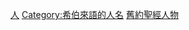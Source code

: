 {{Commonscat|Old Testament figures}}
{{Portal box|人物}}
{{See also|Category:以希伯来圣经人物命名的分类}}

[[Category:希伯来圣经|人]]
[[Category:希伯來語的人名|Category:希伯來語的人名]]
[[Category:舊約聖經人物|]]